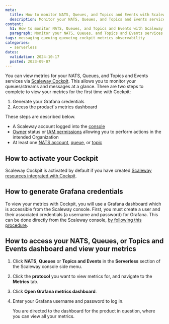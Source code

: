 ```yaml
---
meta:
  title: How to monitor NATS, Queues, and Topics and Events with Scaleway Cockpit
  description: Monitor your NATS, Queues, and Topics and Events services with Scaleway Cockpit. This guide helps you track performance to manage your messaging services efficiently.
content:
  h1: How to monitor NATS, Queues, and Topics and Events with Scaleway Cockpit
  paragraph: Monitor your NATS, Queues, and Topics and Events services with Scaleway Cockpit. This guide helps you track performance to manage your messaging services efficiently.
tags: messaging queuing queueing cockpit metrics observability 
categories:
  - serverless 
dates:
  validation: 2024-10-17
  posted: 2023-09-07
---
```


You can view metrics for your NATS, Queues, and Topics and Events services via [Scaleway Cockpit](/observability/cockpit/quickstart/). This allows you to monitor your queues/streams and messages at a glance. There are two steps to complete to view your metrics for the first time with Cockpit:

1. Generate your Grafana credentials
2. Access the product's metrics dashboard

These steps are described below.

<Macro id="cockpit-update-dashboards" />

<Macro id="requirements" />

- A Scaleway account logged into the [console](https://console.scaleway.com)
- [Owner](/identity-and-access-management/iam/concepts/#owner) status or [IAM permissions](/identity-and-access-management/iam/concepts/#permission) allowing you to perform actions in the intended Organization
- At least one [NATS account](/serverless/messaging/how-to/get-started/), [queue](/serverless/messaging/how-to/create-manage-queues/), or [topic](/serverless/messaging/how-to/create-manage-topics/)

## How to activate your Cockpit

Scaleway Cockpit is activated by default if you have created [Scaleway resources integrated with Cockpit](/observability/cockpit/reference-content/cockpit-limitations/#product-integration-into-cockpit).

## How to generate Grafana credentials

To view your metrics with Cockpit, you will use a Grafana dashboard which is accessible from the Scaleway console. First, you must create a user and their associated credentials (a username and password) for Grafana. This can be done directly from the Scaleway console, [by following this procedure](/observability/cockpit/how-to/retrieve-grafana-credentials/).

## How to access your NATS, Queues, or Topics and Events dashboard and view your metrics

1. Click **NATS**, **Queues** or **Topics and Events** in the **Serverless** section of the Scaleway console side menu.

2. Click the **protocol** you want to view metrics for, and navigate to the **Metrics** tab.

3. Click **Open Grafana metrics dashboard**.

4. Enter your Grafana username and password to log in.

    You are directed to the dashboard for the product in question, where you can view all your metrics.


